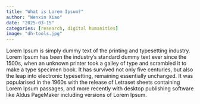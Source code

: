 ```yaml
---
title: "What is Lorem Ipsum?"
author: "Wenxin Xiao"
date: "2025-03-15"
categories: [research, digital humanities]
image: "dh-tools.jpg"
---
```


Lorem Ipsum is simply dummy text of the printing and typesetting industry. Lorem Ipsum has been the industry's standard dummy text ever since the 1500s, when an unknown printer took a galley of type and scrambled it to make a type specimen book. It has survived not only five centuries, but also the leap into electronic typesetting, remaining essentially unchanged. It was popularised in the 1960s with the release of Letraset sheets containing Lorem Ipsum passages, and more recently with desktop publishing software like Aldus PageMaker including versions of Lorem Ipsum.
